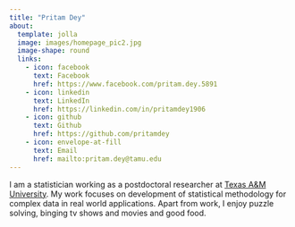 ```yaml
---
title: "Pritam Dey"
about: 
  template: jolla
  image: images/homepage_pic2.jpg
  image-shape: round
  links:
    - icon: facebook
      text: Facebook
      href: https://www.facebook.com/pritam.dey.5891
    - icon: linkedin
      text: LinkedIn
      href: https://linkedin.com/in/pritamdey1906
    - icon: github
      text: Github
      href: https://github.com/pritamdey
    - icon: envelope-at-fill
      text: Email
      href: mailto:pritam.dey@tamu.edu
---
```


::: {#hero-heading}
I am a statistician working as a postdoctoral researcher at [Texas A&M University](https://stat.tamu.edu/ "TAMU Statistics"). My work focuses on development of statistical methodology for complex data in real world applications. Apart from work, I enjoy puzzle solving, binging tv shows and movies and good food.
:::
